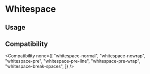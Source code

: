 
# Whitespace

## Usage

<Usage />

## Compatibility

<Compatibility
  none={[
    "whitespace-normal",
    "whitespace-nowrap",
    "whitespace-pre",
    "whitespace-pre-line",
    "whitespace-pre-wrap",
    "whitespace-break-spaces",
  ]}
/>
